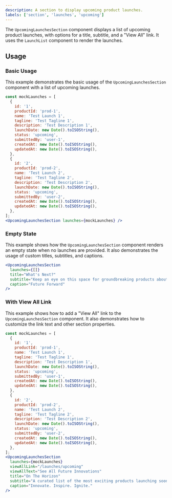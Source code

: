 ```yaml
---
description: A section to display upcoming product launches.
labels: ['section', 'launches', 'upcoming']
---
```


The `UpcomingLaunchesSection` component displays a list of upcoming product launches, with options for a title, subtitle, and a "View All" link.
It uses the `LaunchList` component to render the launches.

## Usage

### Basic Usage

This example demonstrates the basic usage of the `UpcomingLaunchesSection` component with a list of upcoming launches.

```jsx
const mockLaunches = [
  {
    id: '1',
    productId: 'prod-1',
    name: 'Test Launch 1',
    tagline: 'Test Tagline 1',
    description: 'Test Description 1',
    launchDate: new Date().toISOString(),
    status: 'upcoming',
    submittedBy: 'user-1',
    createdAt: new Date().toISOString(),
    updatedAt: new Date().toISOString(),
  },
  {
    id: '2',
    productId: 'prod-2',
    name: 'Test Launch 2',
    tagline: 'Test Tagline 2',
    description: 'Test Description 2',
    launchDate: new Date().toISOString(),
    status: 'upcoming',
    submittedBy: 'user-2',
    createdAt: new Date().toISOString(),
    updatedAt: new Date().toISOString(),
  },
];
<UpcomingLaunchesSection launches={mockLaunches} />
```

### Empty State

This example shows how the `UpcomingLaunchesSection` component renders an empty state when no launches are provided.
It also demonstrates the usage of custom titles, subtitles, and captions.

```jsx
<UpcomingLaunchesSection
  launches={[]}
  title="What's Next?"
  subtitle="Keep an eye on this space for groundbreaking products about to launch."
  caption="Future Forward"
/>
```

### With View All Link

This example shows how to add a "View All" link to the `UpcomingLaunchesSection` component.
It also demonstrates how to customize the link text and other section properties.

```jsx
const mockLaunches = [
  {
    id: '1',
    productId: 'prod-1',
    name: 'Test Launch 1',
    tagline: 'Test Tagline 1',
    description: 'Test Description 1',
    launchDate: new Date().toISOString(),
    status: 'upcoming',
    submittedBy: 'user-1',
    createdAt: new Date().toISOString(),
    updatedAt: new Date().toISOString(),
  },
  {
    id: '2',
    productId: 'prod-2',
    name: 'Test Launch 2',
    tagline: 'Test Tagline 2',
    description: 'Test Description 2',
    launchDate: new Date().toISOString(),
    status: 'upcoming',
    submittedBy: 'user-2',
    createdAt: new Date().toISOString(),
    updatedAt: new Date().toISOString(),
  },
];
<UpcomingLaunchesSection
  launches={mockLaunches}
  viewAllLink="/launches/upcoming"
  viewAllText="See All Future Innovations"
  title="On The Horizon"
  subtitle="A curated list of the most exciting products launching soon. Get ready to be amazed!"
  caption="Innovate. Inspire. Ignite."
/>